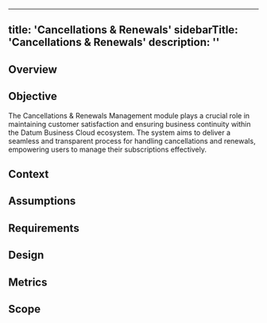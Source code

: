
---
title: 'Cancellations & Renewals'
sidebarTitle: 'Cancellations & Renewals'
description: ''
---


## Overview

## Objective
The Cancellations & Renewals Management module plays a crucial role in maintaining customer satisfaction and ensuring business continuity within the Datum Business Cloud ecosystem. 
The system aims to deliver a seamless and transparent process for handling cancellations and renewals, empowering users to manage their subscriptions effectively.

## Context

## Assumptions

## Requirements

## Design

## Metrics

## Scope
